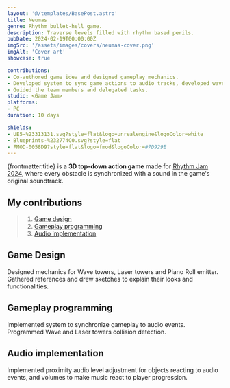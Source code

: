 ```yaml
---
layout: '@/templates/BasePost.astro'
title: Neumas
genre: Rhythm bullet-hell game.
description: Traverse levels filled with rhythm based perils.
pubDate: 2024-02-19T00:00:00Z
imgSrc: '/assets/images/covers/neumas-cover.png'
imgAlt: 'Cover art'
showcase: true

contributions:
- Co-authored game idea and designed gameplay mechanics.
- Developed system to sync game actions to audio tracks, developed wave tower and laser obstacles.
- Guided the team members and delegated tasks.
studio: <Game Jam>
platforms:
- PC
duration: 10 days

shields:
- UE5-%23313131.svg?style=flat&logo=unrealengine&logoColor=white
- Blueprints-%232774C0.svg?style=flat
- FMOD-0058D9?style=flat&logo=fmod&logoColor=#7D929E
---
```


{frontmatter.title} is a **3D top-down action game** made for [Rhythm Jam 2024](https://itch.io/jam/rhythm-jam-2024), where every obstacle is synchronized with a sound in the game's original soundtrack.

<StoreLinkBanner
  gitHubUrl='https://github.com/ironcutter24/UE5-RhythmJam2024'
  itchUrl='https://ironcutter24.itch.io/neumas'
/>

<ProjectDetails
  role='Game Designer - Gameplay Programmer'
  company={frontmatter.studio}
  platforms={frontmatter.platforms}
  time={frontmatter.duration}
/>

## My contributions

> 1. [Game design](#game-design)
> 1. [Gameplay programming](#gameplay-programming)
> 1. [Audio implementation](#audio-implementation)

## Game Design
Designed mechanics for Wave towers, Laser towers and Piano Roll emitter.
Gathered references and drew sketches to explain their looks and functionalities.

## Gameplay programming
Implemented system to synchronize gameplay to audio events.
Programmed Wave and Laser towers collision detection.

## Audio implementation
Implemented proximity audio level adjustment for objects reacting to audio events, and volumes to make music react to player progression.
